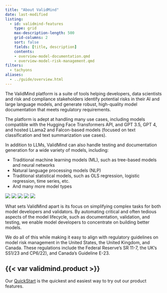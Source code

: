 ```yaml
---
title: "About ValidMind"
date: last-modified
listing:
  - id: validmind-features
    type: grid
    max-description-length: 500
    grid-columns: 2
    sort: false
    fields: [title, description]
    contents:
    - overview-model-documentation.qmd
    - overview-model-risk-management.qmd
filters:
  - tachyons
aliases:
  - ../guide/overview.html
---
```


<!---
Automated Model Testing & Documentation 
dev framework & documentation engine to automate the documentation of models (traditional statistical, legacy, AI/ML and LLMs) according to regulatory/compliance standards 

Model Risk Governance Management
Content & Workflow management to track models and manage risks, governance, and compliance across the enterprise

## Automated model testing & documentation details 
### Overview & updated graphic
### Docs-as-code
### Extensible by design
### Closed beta: LLM testing & documentation

## Model Risk & Governance Management Details
### Overview & graphics
### Architecture overview & repeat of illustration from main overview
### MRM workflow & lifecycle management
### Model risk & findings management
### Reporting

## Mini product tour
### Model inventory
### Documentation & validation engine
### Online UI editor
### Collaboration features
### Template management
### API-based connectivity
--->

:::: {.flex .flex-wrap .justify-around}

::: {.w-60-ns}

The ValidMind platform is a suite of tools helping developers, data scientists and risk and compliance stakeholders identify potential risks in their AI and large language models, and generate robust, high-quality model documentation that meets regulatory requirements. 

The platform is adept at handling many use cases, including models compatible with the Hugging Face Transformers API, and GPT 3.5, GPT 4, and hosted LLama2 and Falcon-based models (focused on text classification and text summarization use cases).

In addition to LLMs, ValidMind can also handle testing and documentation generation for a wide variety of models, including:

- Traditional machine learning models (ML), such as tree-based models and neural networks
- Natural language processing models (NLP)
- Traditional statistical models, such as OLS regression, logistic regression, time series, etc.
- And many more model types

:::

::: {.w-40-ns}

<!-- Using the variable in alt text messes up the image display  -->

::: {.image-container}
![](/assets/img/admin-diagram.png)
![](/assets/img/developer-diagram.png)
![](/assets/img/validator-diagram.png)
![](/assets/img/admin-diagram.png)
![](/assets/img/developer-diagram.png)
:::

:::

::::

What sets ValidMind apart is its focus on simplifying complex tasks for both model developers and validators. By automating critical and often tedious aspects of the model lifecycle, such as documentation, validation, and testing, we enable model developers to concentrate on building better models. 

We do all of this while making it easy to align with regulatory guidelines on model risk management in the United States, the United Kingdom, and Canada. These regulations include the Federal Reserve's SR 11-7, the UK's SS1/23 and CP6/22), and Canada's Guideline E-23.

## {{< var validmind.product >}}

:::{#validmind-features}
:::

::: {.callout title="Ready to try out ValidMind?"}
Our [QuickStart](/get-started/quickstart.qmd) is the quickest and easiest way to try out our product features.
:::

